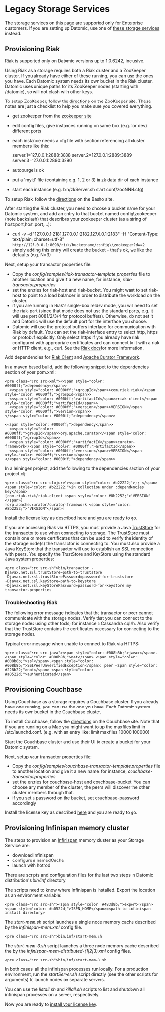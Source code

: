 Legacy Storage Services
=======================

The storage services on this page are supported only for Enterprise customers. If you are setting up Datomic, use one of [these storage services](../overview/storage.html) instead.

Provisioning Riak
-----------------

Riak is supported only on Datomic versions up to 1.0.6242, inclusive.

Using Riak as a storage requires both a Riak cluster and a ZooKeeper cluster. If you already have either of these running, you can use the ones you have. Each Datomic system needs its own bucket in the Riak cluster. Datomic uses unique paths for its ZooKeeper nodes (starting with /datomic), so will not clash with other keys.

To setup ZooKeeper, follow the [directions](https://zookeeper.apache.org/doc/r3.4.11/zookeeperStarted.html) on the ZooKeeper site. These notes are just a checklist to help you make sure you covered everything.

- get zookeeper from the [zookeeper site](https://zookeeper.apache.org/releases.html)
- edit config files, give instances running on same box (e.g. for dev) different ports
- each instance needs a cfg file with section referencing all cluster members like this:
    
    server.1=127.0.0.1:2888:3888 server.2=127.0.0.1:2889:3889 server.3=127.0.0.1:2890:3890
- autopurge is ok
- put a 'myid' file (containing e.g. 1, 2 or 3) in zk data dir of each instance
- start each instance (e.g. bin/zkServer.sh start conf/zooNNN.cfg)

To setup Riak, follow the [directions](https://docs.riak.com/riak/latest/tutorials/fast-track/) on the Basho site.

After starting the Riak cluster, you need to choose a bucket name for your Datomic system, and add an entry to that bucket named config\\zookeeper (note backslash) that describes your zookeeper cluster (as a string of host:port,host:port,…):

- curl -v -d "127.0.0.1:2181,127.0.0.1:2182,127.0.0.1:2183" -H "Content-Type: text/plain; charset=utf-8" `http://127.0.0.1:8098/riak/bucketname/config\\zookeeper?dw=2`
- simply adding this entry will create the bucket - that's ok, we like the defaults (e.g. N=3)

Next, setup your transactor properties file:

- Copy the *config/samples/riak-transactor-template.properties* file to another location and give it a new name, for instance, *riak-transactor.properties*
- set the entries for riak-host and riak-bucket. You might want to set riak-host to point to a load balancer in order to distribute the workload on the cluster.
- if you are running in Riak's single-box reldev mode, you will need to set the riak-port (since that mode does not use the standard ports, e.g. it will use port 8081/2/3/4 for protocol buffers). Otherwise, do not set it and Datomic will use the default port for the interface you choose.
- Datomic will use the protocol buffers interface for communication with Riak by default. You can set the riak-interface entry to select http, https or protobuf explicitly. Only select https if you already have riak configured with appropriate certificates and can connect to it with a riak or HTTP client, e.g., curl. See the [Riak docs](https://docs.riak.com/riak/latest/ops/advanced/riak-control/)for more information.

Add dependencies for [Riak Client](https://docs.riak.com/riak/latest/dev/using/libraries/) and [Apache Curator Framework](https://curator.apache.org).

In a maven based build, add the following snippet to the dependencies section of your pom.xml:

```
<pre class="src src-xml"><<span style="color: #0000ff;">dependency</span>>
  <<span style="color: #0000ff;">groupId</span>>com.riak.riak</<span style="color: #0000ff;">groupId</span>>
  <<span style="color: #0000ff;">artifactId</span>>riak-client</<span style="color: #0000ff;">artifactId</span>>
  <<span style="color: #0000ff;">version</span>>VERSION</<span style="color: #0000ff;">version</span>>
</<span style="color: #0000ff;">dependency</span>>

<<span style="color: #0000ff;">dependency</span>>
  <<span style="color: #0000ff;">groupId</span>>org.apache.curator</<span style="color: #0000ff;">groupId</span>>
  <<span style="color: #0000ff;">artifactId</span>>curator-framework</<span style="color: #0000ff;">artifactId</span>>
  <<span style="color: #0000ff;">version</span>>VERSION</<span style="color: #0000ff;">version</span>>
</<span style="color: #0000ff;">dependency</span>>
```



In a leiningen project, add the following to the dependencies section of your project.clj:

```
<pre class="src src-clojure"><span style="color: #b22222;">;; </span><span style="color: #b22222;">in collection under :dependencies key</span>
[com.riak.riak/riak-client <span style="color: #8b2252;">"VERSION"</span>]
[org.apache.curator/curator-framework <span style="color: #8b2252;">"VERSION"</span>]
```



Install the license key as described [here](../overview/storage.html#install-license) and you are ready to go.

If you are accessing Riak via HTTPS, you must provide a Java [TrustStore](https://docs.oracle.com/cd/E21454_01/html/821-2544/cnfg_ssl-overview_c.html) for the transactor to use when connecting to storage. The TrustStore must contain one or more certificates that can be used to verify the identity of the storage node(s) the transactor is connecting to. You must also provide a Java KeyStore that the transactor will use to establish an SSL connection with peers. You specify the TrustStore and KeyStore using the standard Java system properties:

```
<pre class="src src-sh">bin/transactor -Djavax.net.ssl.trustStore=path-to-truststore
-Djavax.net.ssl.trustStorePassword=password-for-truststore
-Djavax.net.ssl.keyStore=path-to-keystore
-Djavax.net.ssl.keyStorePassword=password-for-keystore my-transactor.properties
```





### Troubleshooting Riak

The following error message indicates that the transactor or peer cannot communicate with the storage nodes. Verify that you can connect to the storage nodes using other tools; for instance a Cassandra cqlsh. Also verify that the TrustStore contains the certificates necessary for connecting to the storage nodes.

Typical error message when unable to connect to Riak via HTTPS:

```
<pre class="src src-java"><span style="color: #008b8b;">javax</span>.<span style="color: #008b8b;">net</span>.<span style="color: #008b8b;">ssl</span>.<span style="color: #008b8b;">SSLPeerUnverifiedException</span>: peer <span style="color: #228b22;">not</span> <span style="color: #a0522d;">authenticated</span>
```









Provisioning Couchbase
----------------------

Using Couchbase as a storage requires a Couchbase cluster. If you already have one running, you can use the one you have. Each Datomic system needs its own bucket in the Couchbase cluster.

To install Couchbase, follow the [directions](https://www.couchbase.com/downloads) on the Couchbase site. Note that if you are running on a Mac you might want to up the maxfiles limit in /etc/launchd.conf. (e.g. with an entry like: limit maxfiles 10000 100000)

Start the Couchbase cluster and use their UI to create a bucket for your Datomic system.

Next, setup your transactor properties file:

- Copy the *config/samples/couchbase-transactor-template.properties* file to another location and give it a new name, for instance, *couchbase-transactor.properties*
- set the entries for couchbase-host and couchbase-bucket. You can choose any member of the cluster, the peers will discover the other cluster members through that.
- if you set a password on the bucket, set couchbase-password accordingly

Install the license key as described [here](../overview/storage.html#install-license) and you are ready to go.





Provisioning Infinispan memory cluster
--------------------------------------

The steps to provision an [Infinispan](https://www.jboss.org/infinispan) memory cluster as your Storage Service are:

- download Infinispan
- configure a namedCache
- launch with hotrod

There are scripts and configuration files for the last two steps in Datomic distribution's *bin/inf* directory.

The scripts need to know where Infinispan is installed. Export the location as an environment variable:

```
<pre class="src src-sh"><span style="color: #483d8b;">export</span> <span style="color: #a0522d;">ISPN_HOME</span>=<path to infinispan install directory>
```



The *start-mem.sh* script launches a single node memory cache described by the *infinispan-mem.xml* config file.

```
<pre class="src src-sh">bin/inf/start-mem.sh
```



The *start-mem-3.sh* script launches a three node memory cache described the by the *infinispan-mem-distributed-(1|2|3).xml* config files.

```
<pre class="src src-sh">bin/inf/start-mem-3.sh
```



In both cases, all the infinispan processes run locally. For a production environment, run the *startServer.sh* script directly (see the other scripts for arguments) to launch nodes on separate servers.

You can use the *listall.sh* and *killall.sh* scripts to list and shutdown all infinispan processes on a server, respectively.

Now you are ready to [install your license key](../overview/storage.html#install-license).